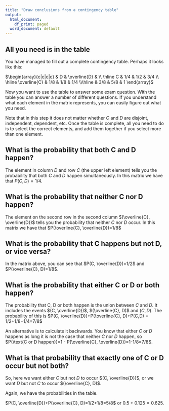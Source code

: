 ```yaml
---
title: "Draw conclusions from a contingency table"
output:
  html_document:
    df_print: paged
  word_document: default
---
```

## All you need is in the table

You have managed to fill out a complete contingency table. Perhaps it looks like this:

$\begin{array}{c|c|c|c} & D & \overline{D} & \\ \hline C & 1/4 & 1/2 & 3/4 \\ \hline \overline{C} & 1/8 & 1/8 & 1/4 \\\hline & 3/8 & 5/8 & 1 \end{array}$

Now you want to use the table to answer some exam question. With the table you can answer a number of different questions. If you understand what each element in the matrix represents, you can easily figure out what you need.

Note that in this step it does not matter whether $C$ and $D$ are disjoint, independent, dependent, etc. Once the table is complete, all you need to do is to select the correct elements, and add them together if you select more than one element.

## What is the probability that both C and D happen?

The element in column $D$ and row $C$ (the upper left element) tells you the probability that both $C$ and $D$ happen simultaneously. In this matrix we have that $P(C,D)=1/4$.

## What is the probability that neither C nor D happen?

The element on the second row in the second column $(\overline{C}, \overline{D})$ tells you the probability that neither $C$ nor $D$ occur. In this matrix we have that $P(\overline{C}, \overline{D})=1/8$

## What is the probability that C happens but not D, or vice versa?

In the matrix above, you can see that $P(C, \overline{D})=1/2$ and $P(\overline{C}, D)=1/8$.

## What is the probability that either C or D or both happen?

The probability that C, D or both happen is the union between $C$ and $D$. It includes the events $(C, \overline{D})$, $(\overline{C}, D)$ and $(C,D)$. The probability of this is $P(C, \overline{D})+P(\overline{C}, D)+P(C,D) = 1/2+1/8+1/4=7/8$

An alternative is to calculate it backwards. You know that either $C$ or $D$ happens as long it is not the case that neither $C$ nor $D$ happen, so $P(\text{C or D happen})=1 - P(\overline{C}, \overline{D})=1-1/8=7/8$.

## What is that probability that exactly one of C or D occur but not both?

So, here we want either $C$ but not $D$ to occur $(C, \overline{D})$, or we want $D$ but not $C$ to occur $(\overline{C}, D)$.

Again, we have the probabilities in the table.

$P(C, \overline{D})+P(\overline{C}, D)=1/2+1/8=5/8$ or $0.5+0.125=0.625$.
